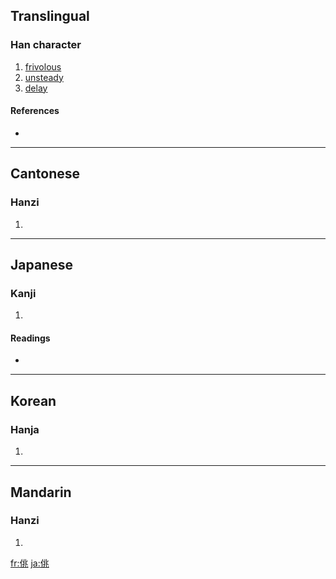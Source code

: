==Translingual==

===Han character===
{{Han char|rn=9|rad=人|as=06|sn=8|four=2221<sub>3</sub>|canj=人中一人 (OLMO)}}

# [[frivolous]]
# [[unsteady]]
# [[delay]]

====References====
* {{Han ref|kx=0100.300|dkj=00569|dj=0213.080|hdz=10150.050|uh=4F7B|ud=20347|bh=A8D9|bd=43225}}

----

==Cantonese==

===Hanzi===
{{yue-hanzi|jyut=|y=tiu1, tiu4}}

# {{defn|Cantonese}}

----

==Japanese==

===Kanji===
{{ja-kanji|grade=|rs=人06}}

# {{defn|Japanese}}

====Readings====
* {{ja-readings|on=[[ちょう]] (chō), [[じょう]] (jō), [[よう]] (yō)|kun=[[かるい]] (karui)}}

----

==Korean==

===Hanja===
{{ko-hanja|hangeul=조|rv=jo|mr=cho}}

# {{defn|Korean}}

----

==Mandarin==

===Hanzi===
{{cmn-hanzi|pin=[[tiāo]] ([[tiao1]])|wg=t'iao<sup>1</sup>}}

# {{defn|Mandarin}}

[[fr:佻]]
[[ja:佻]]